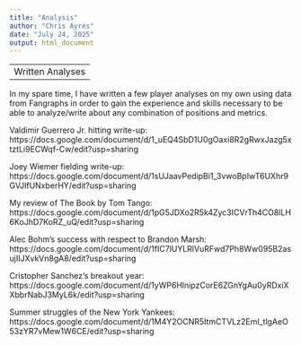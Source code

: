 ```yaml
---
title: "Analysis"
author: "Chris Ayres"
date: "July 24, 2025"
output: html_document
---
```

---
Written Analyses
---

In my spare time, I have written a few player analyses on my own using data from Fangraphs in order to gain the experience and skills necessary to be able to analyze/write about any combination of positions and metrics.

Valdimir Guerrero Jr. hitting write-up: https://docs.google.com/document/d/1_uEQ4SbD1U0gOaxi8R2gRwxJazg5xtztLi9ECWqf-Cw/edit?usp=sharing

Joey Wiemer fielding write-up: https://docs.google.com/document/d/1sUJaavPedipBi1_3vwoBpIwT6UXhr9GVJIfUNxberHY/edit?usp=sharing

My review of The Book by Tom Tango:
https://docs.google.com/document/d/1pG5JDXo2R5k4Zyc3ICVrTh4CO8lLH6KoJhD7KoRZ_uQ/edit?usp=sharing

Alec Bohm's success with respect to Brandon Marsh:
https://docs.google.com/document/d/1fIC7lUYLRlVuRFwd7Ph8Ww095B2asujIIJXvkVn8gA8/edit?usp=sharing

Cristopher Sanchez's breakout year:
https://docs.google.com/document/d/1yWP6HlnipzCorE6ZGnYgAu0yRDxiXXbbrNabJ3MyL6k/edit?usp=sharing

Summer struggles of the New York Yankees:
https://docs.google.com/document/d/1M4Y2OCNR5ItmCTVLz2EmI_tlgAeO53zYR7vMew1W6CE/edit?usp=sharing